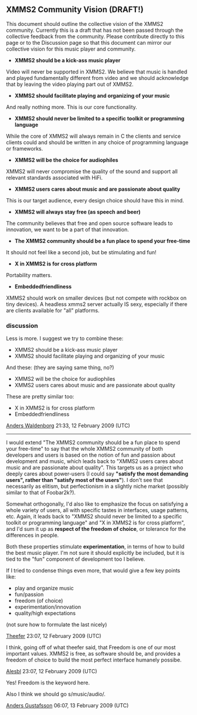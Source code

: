 {{Discussion}}

== XMMS2 Community Vision (DRAFT!) == 

This document should outline the collective vision of the XMMS2 community. Currently this is a draft that has not been passed through the collective feedback from the community. Please contribute directly to this page or to the Discussion page so that this document can mirror our collective vision for this music player and community.


* '''XMMS2 should be a kick-ass music player'''
Video will never be supported in XMMS2. We believe that music is handled and played fundamentally different from video and we should acknowledge that by leaving the video playing part out of XMMS2.

* '''XMMS2 should facilitate playing and organizing of your music'''
And really nothing more. This is our core functionality.

* '''XMMS2 should never be limited to a specific toolkit or programming language'''
While the core of XMMS2 will always remain in C the clients and service clients could and should be written in any choice of programming language or frameworks.

* '''XMMS2 will be the choice for audiophiles'''
XMMS2 will never compromise the quality of the sound and support all relevant standards associated with HiFi.

* '''XMMS2 users cares about music and are passionate about quality'''
This is our target audience, every design choice should have this in mind.

* '''XMMS2 will always stay free (as speech and beer)'''
The community believes that free and open source software leads to innovation, we want to be a part of that innovation.

* '''The XMMS2 community should be a fun place to spend your free-time'''
It should not feel like a second job, but be stimulating and fun!

* '''X in XMMS2 is for cross platform'''
Portability matters. 

* '''Embeddedfriendliness'''
XMMS2 should work on smaller devices (but not compete with rockbox on tiny devices). A headless xmms2 server actually IS sexy, especially if there are clients available for "all" platforms.


=== discussion ===

Less is more. I suggest we try to combine these:

* XMMS2 should be a kick-ass music player 
* XMMS2 should facilitate playing and organizing of your music 

And these: (they are saying same thing, no?)

* XMMS2 will be the choice for audiophiles 
* XMMS2 users cares about music and are passionate about quality 

These are pretty similar too:

* X in XMMS2 is for cross platform 
* Embeddedfriendliness 

[[User:Anders Gustafsson|Anders Waldenborg]] 21:33, 12 February 2009 (UTC)

----

I would extend "The XMMS2 community should be a fun place to spend your free-time" to say that the whole XMMS2 community of both developers and users is based on the notion of fun and passion about development and music, which leads back to "XMMS2 users cares about music and are passionate about quality". This targets us as a project who deeply cares about power-users (I could say '''"satisfy the most demanding users", rather than "satisfy most of the users"'''). I don't see that necessarily as elitism, but perfectionism in a slightly niche market (possibly similar to that of Foobar2k?).

Somewhat orthogonally, I'd also like to emphasize the focus on satisfying a whole variety of users, all with specific tastes in interfaces, usage patterns, etc. Again, it leads back to "XMMS2 should never be limited to a specific toolkit or programming language" and "X in XMMS2 is for cross platform", and I'd sum it up as '''respect of the freedom of choice''', or tolerance for the differences in people.

Both these properties stimulate '''experimentation''', in terms of how to build the best music player. I'm not sure it should explicitly be included, but it is tied to the "fun" component of development too I believe.

If I tried to condense things even more, that would give a few key points like:
* play and organize music
* fun/passion
* freedom (of choice)
* experimentation/innovation
* quality/high expectations

(not sure how to formulate the last nicely)

[[User:Theefer|Theefer]] 23:07, 12 February 2009 (UTC)

I think, going off of what theefer said, that Freedom is one of our most important values. XMMS2 is free, as software should be, and provides a freedom of choice to build the most perfect interface humanely possibe.

[[User:Alesbl|Alesbl]] 23:07, 12 February 2009 (UTC)

Yes! Freedom is the keyword here.

Also I think we should go s/music/audio/.

[[User:Anders Gustafsson|Anders Gustafsson]] 06:07, 13 February 2009 (UTC)